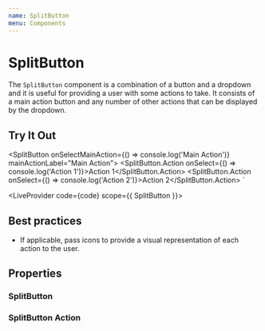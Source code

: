 ```yaml
---
name: SplitButton
menu: Components
---
```



# SplitButton

The `SplitButton` component is a combination of a button and a dropdown and it is useful for providing a user with
some actions to take. It consists of a main action button and any number of other actions that can be displayed by the dropdown.

## Try It Out

<SplitButton onSelectMainAction={() => console.log('Main Action')} mainActionLabel="Main Action">
  <SplitButton.Action onSelect={() => console.log('Action 1')}>Action 1</SplitButton.Action>
  <SplitButton.Action onSelect={() => console.log('Action 2')}>Action 2</SplitButton.Action>
</SplitButton>
`

<LiveProvider code={code} scope={{ SplitButton }}>
  <LiveEditor style={livePreviewStyle} />
  <LiveError />
  <LivePreview />
</LiveProvider>

## Best practices

- If applicable, pass icons to provide a visual representation of each action to the user.

## Properties

### SplitButton

<PropsTable of={SplitButton} />

### SplitButton Action

<PropsTable of={SplitButton} staticProp="SplitButtonAction" />

